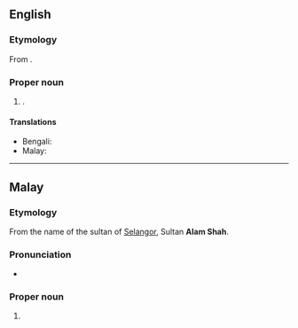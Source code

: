 ==English==
{{wikipedia}}

===Etymology===
From {{bor|en|ms|Shah Alam}}.

===Proper noun===
{{en-proper noun|head=Shah Alam}}

# {{place|en|capital city|s/Selangor|c/Malaysia}}.

====Translations====
{{trans-top|capital of Selangor}}
* Bengali: {{t|bn|শাহ আলম}}
* Malay: {{t|ms|Shah Alam}}
{{trans-mid}}
{{trans-bottom}}

----

==Malay==
{{wikipedia|lang=ms}}

===Etymology===
From the name of the sultan of [[Selangor]], Sultan '''Alam Shah'''.

===Pronunciation===
* {{IPA|ms|/ʃah ʔalam/}}

===Proper noun===
{{ms-proper noun|j=شاە عالم}}

# {{place|ms|capital city|s/Selangor|c/Malaysia|t1=Shah Alam}}